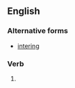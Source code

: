 ==English==

===Alternative forms===
* [[intering]] {{qualifier|rare}}

===Verb===
{{head|en|verb form}}

# {{present participle of|inter|lang=en|nocat=1}}